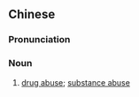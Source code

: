 {{also|滥用药物}}
==Chinese==
{{zh-forms|s=滥用药物|type=22}}

===Pronunciation===
{{zh-pron
|m=lànyòng yàowù
|c=laam6 jung6 joek6 mat6,laam5 jung6 joek6 mat6
|cat=n
}}

===Noun===
{{zh-noun}}

# [[drug abuse]]; [[substance abuse]]